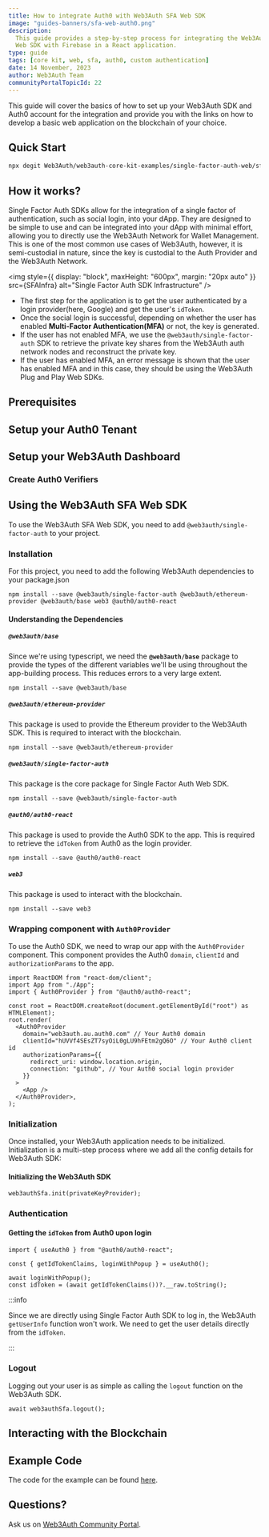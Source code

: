 ```yaml
---
title: How to integrate Auth0 with Web3Auth SFA Web SDK
image: "guides-banners/sfa-web-auth0.png"
description:
  This guide provides a step-by-step process for integrating the Web3Auth Single Factor Auth (SFA)
  Web SDK with Firebase in a React application.
type: guide
tags: [core kit, web, sfa, auth0, custom authentication]
date: 14 November, 2023
author: Web3Auth Team
communityPortalTopicId: 22
---
```



<SEO
  title="How to integrate Auth0 with Web3Auth SFA Web SDK"
  description="Learn how to use Web3Auth Single Factor Auth with Auth0 in your React Application."
  image="https://web3auth.io/docs/guides-banners/sfa-web-auth0.png"
  slug="/guides/sfa-web-auth0"
/>

This guide will cover the basics of how to set up your Web3Auth SDK and Auth0 account for the
integration and provide you with the links on how to develop a basic web application on the
blockchain of your choice.

## Quick Start

```bash
npx degit Web3Auth/web3auth-core-kit-examples/single-factor-auth-web/sfa-web-auth0-example sfa-web-auth0-demo && cd sfa-web-auth0-demo && npm install && npm run start
```

## How it works?

Single Factor Auth SDKs allow for the integration of a single factor of authentication, such as
social login, into your dApp. They are designed to be simple to use and can be integrated into your
dApp with minimal effort, allowing you to directly use the Web3Auth Network for Wallet Management.
This is one of the most common use cases of Web3Auth, however, it is semi-custodial in nature, since
the key is custodial to the Auth Provider and the Web3Auth Network.

<img
  style={{ display: "block", maxHeight: "600px", margin: "20px auto" }}
  src={SFAInfra}
  alt="Single Factor Auth SDK Infrastructure"
/>

- The first step for the application is to get the user authenticated by a login provider(here,
  Google) and get the user's `idToken`.
- Once the social login is successful, depending on whether the user has enabled **Multi-Factor
  Authentication(MFA)** or not, the key is generated.
- If the user has not enabled MFA, we use the `@web3auth/single-factor-auth` SDK to retrieve the
  private key shares from the Web3Auth auth network nodes and reconstruct the private key.
- If the user has enabled MFA, an error message is shown that the user has enabled MFA and in this
  case, they should be using the Web3Auth Plug and Play Web SDKs.

## Prerequisites

<Web3AuthPrerequisites />

<Auth0Prerequisites />

## Setup your Auth0 Tenant

<Auth0Setup />

## Setup your Web3Auth Dashboard

<SetupWeb3AuthDashboard />

### Create Auth0 Verifiers

<Auth0VerifierSetup />

## Using the Web3Auth SFA Web SDK

To use the Web3Auth SFA Web SDK, you need to add `@web3auth/single-factor-auth` to your project.

<SetupBaseProject />

### Installation

For this project, you need to add the following Web3Auth dependencies to your package.json

```shell
npm install --save @web3auth/single-factor-auth @web3auth/ethereum-provider @web3auth/base web3 @auth0/auth0-react
```

#### Understanding the Dependencies

##### `@web3auth/base`

Since we're using typescript, we need the **`@web3auth/base`** package to provide the types of the
different variables we'll be using throughout the app-building process. This reduces errors to a
very large extent.

```shell
npm install --save @web3auth/base
```

##### `@web3auth/ethereum-provider`

This package is used to provide the Ethereum provider to the Web3Auth SDK. This is required to
interact with the blockchain.

```shell
npm install --save @web3auth/ethereum-provider
```

##### `@web3auth/single-factor-auth`

This package is the core package for Single Factor Auth Web SDK.

```shell
npm install --save @web3auth/single-factor-auth
```

##### `@auth0/auth0-react`

This package is used to provide the Auth0 SDK to the app. This is required to retrieve the `idToken`
from Auth0 as the login provider.

```shell
npm install --save @auth0/auth0-react
```

##### `web3`

This package is used to interact with the blockchain.

```shell
npm install --save web3
```

### Wrapping component with `Auth0Provider`

To use the Auth0 SDK, we need to wrap our app with the `Auth0Provider` component. This component
provides the Auth0 `domain`, `clientId` and `authorizationParams` to the app.

```tsx
import ReactDOM from "react-dom/client";
import App from "./App";
import { Auth0Provider } from "@auth0/auth0-react";

const root = ReactDOM.createRoot(document.getElementById("root") as HTMLElement);
root.render(
  <Auth0Provider
    domain="web3auth.au.auth0.com" // Your Auth0 domain
    clientId="hUVVf4SEsZT7syOiL0gLU9hFEtm2gQ6O" // Your Auth0 client id
    authorizationParams={{
      redirect_uri: window.location.origin,
      connection: "github", // Your Auth0 social login provider
    }}
  >
    <App />
  </Auth0Provider>,
);
```

### Initialization

Once installed, your Web3Auth application needs to be initialized. Initialization is a multi-step
process where we add all the config details for Web3Auth SDK:

<SFAWebInstantiation />

#### Initializing the Web3Auth SDK

```tsx
web3authSfa.init(privateKeyProvider);
```

### Authentication

#### Getting the `idToken` from Auth0 upon login

```tsx
import { useAuth0 } from "@auth0/auth0-react";

const { getIdTokenClaims, loginWithPopup } = useAuth0();

await loginWithPopup();
const idToken = (await getIdTokenClaims())?.__raw.toString();
```

<ParseIdtokenGetSub />

<SfaWebAuth0Intialization />

:::info

Since we are directly using Single Factor Auth SDK to log in, the Web3Auth `getUserInfo` function
won't work. We need to get the user details directly from the `idToken`.

:::

<UserInfoFromIdtoken />

### Logout

Logging out your user is as simple as calling the `logout` function on the Web3Auth SDK.

```tsx
await web3authSfa.logout();
```

## Interacting with the Blockchain

<InteractingWithBlockchain />

## Example Code

The code for the example can be found
[here](https://github.com/Web3Auth/web3auth-core-kit-examples/tree/main/single-factor-auth-web/sfa-web-auth0-example).

## Questions?

Ask us on
[Web3Auth Community Portal](https://web3auth.io/community/c/help-core-kit/core-kit-sfa-web/22).
